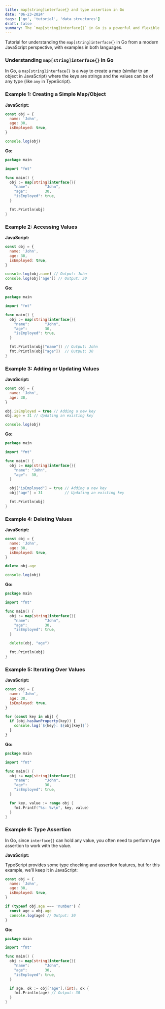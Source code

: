 ```yaml
---
title: map[string]interface{} and type assertion in Go
date: '06-23-2024'
tags: ['go', 'tutorial', 'data structures']
draft: false
summary: The `map[string]interface{}` in Go is a powerful and flexible data structure, similar to objects in JavaScript. It allows you to store values of any type, access, modify, and delete those values, and iterate over the map. The primary difference is that Go requires type assertion when working with the values stored in the map, while JavaScript is dynamically typed and handles this more implicitly.
---
```


Tutorial for understanding the `map[string]interface{}` in Go from a modern JavaScript perspective, with examples in both languages.

### Understanding `map[string]interface{}` in Go

In Go, a `map[string]interface{}` is a way to create a map (similar to an object in JavaScript) where the keys are strings and the values can be of any type (like `any` in TypeScript).

### Example 1: Creating a Simple Map/Object

**JavaScript:**

```javascript
const obj = {
  name: 'John',
  age: 30,
  isEmployed: true,
}

console.log(obj)
```

**Go:**

```go
package main

import "fmt"

func main() {
  obj := map[string]interface{}{
    "name":       "John",
    "age":        30,
    "isEmployed": true,
  }

  fmt.Println(obj)
}
```

### Example 2: Accessing Values

**JavaScript:**

```javascript
const obj = {
  name: 'John',
  age: 30,
  isEmployed: true,
}

console.log(obj.name) // Output: John
console.log(obj['age']) // Output: 30
```

**Go:**

```go
package main

import "fmt"

func main() {
  obj := map[string]interface{}{
    "name":       "John",
    "age":        30,
    "isEmployed": true,
  }

  fmt.Println(obj["name"]) // Output: John
  fmt.Println(obj["age"])  // Output: 30
}
```

### Example 3: Adding or Updating Values

**JavaScript:**

```javascript
const obj = {
  name: 'John',
  age: 30,
}

obj.isEmployed = true // Adding a new key
obj.age = 31 // Updating an existing key

console.log(obj)
```

**Go:**

```go
package main

import "fmt"

func main() {
  obj := map[string]interface{}{
    "name": "John",
    "age":  30,
  }

  obj["isEmployed"] = true // Adding a new key
  obj["age"] = 31          // Updating an existing key

  fmt.Println(obj)
}
```

### Example 4: Deleting Values

**JavaScript:**

```javascript
const obj = {
  name: 'John',
  age: 30,
  isEmployed: true,
}

delete obj.age

console.log(obj)
```

**Go:**

```go
package main

import "fmt"

func main() {
  obj := map[string]interface{}{
    "name":       "John",
    "age":        30,
    "isEmployed": true,
  }

  delete(obj, "age")

  fmt.Println(obj)
}
```

### Example 5: Iterating Over Values

**JavaScript:**

```javascript
const obj = {
  name: 'John',
  age: 30,
  isEmployed: true,
}

for (const key in obj) {
  if (obj.hasOwnProperty(key)) {
    console.log(`${key}: ${obj[key]}`)
  }
}
```

**Go:**

```go
package main

import "fmt"

func main() {
  obj := map[string]interface{}{
    "name":       "John",
    "age":        30,
    "isEmployed": true,
  }

  for key, value := range obj {
    fmt.Printf("%s: %v\n", key, value)
  }
}
```

### Example 6: Type Assertion

In Go, since `interface{}` can hold any value, you often need to perform type assertion to work with the value.

**JavaScript:**

TypeScript provides some type checking and assertion features, but for this example, we'll keep it in JavaScript:

```javascript
const obj = {
  name: 'John',
  age: 30,
  isEmployed: true,
}

if (typeof obj.age === 'number') {
  const age = obj.age
  console.log(age) // Output: 30
}
```

**Go:**

```go
package main

import "fmt"

func main() {
  obj := map[string]interface{}{
    "name":       "John",
    "age":        30,
    "isEmployed": true,
  }

  if age, ok := obj["age"].(int); ok {
    fmt.Println(age) // Output: 30
  }
}
```
